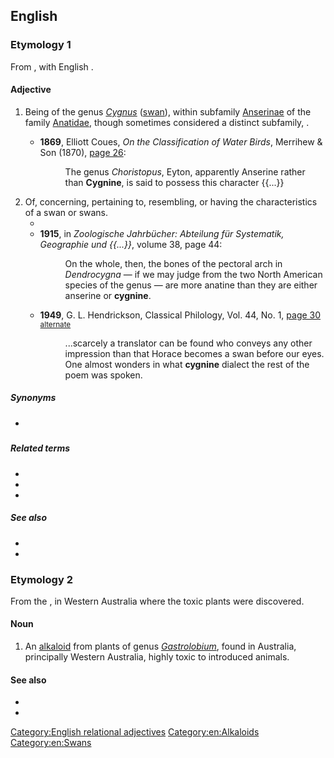 ==English==

===Etymology 1===
From {{uder|en|la|cygnus||swan}}, with English {{affix|en|-ine}}.

====Adjective====
{{en-adj}}

# {{lb|en|zoology}} Being of the genus ''[[Cygnus]]'' ([[swan]]), within subfamily [[Anserinae]] of the family [[Anatidae]], though sometimes considered a distinct subfamily, {{taxlink|Cygninae|subfamily|noshow=1}}.
#* '''1869''', Elliott Coues, ''On the Classification of Water Birds'', Merrihew & Son (1870), [http://books.google.com/books?id=4VEaAAAAYAAJ&pg=PA216&dq=cygnine page 26]:
#*: The genus ''Choristopus'', Eyton, apparently Anserine rather than '''Cygnine''', is said to possess this character {{...}}
# Of, concerning, pertaining to, resembling, or having the characteristics of a swan or swans.
#* {{quote-text|en|year=1848|author=Edmund Saul Dixon|title=Ornamental and Domestic Poultry|page=20|url=http://books.google.com/books?id=Z7E9AAAAIAAJ&pg=PA20&dq=cygnine|passage=But, in the cutting of it, if thou dost shed / One drop of '''cygnine''' blood, thy clumsiness...}}
#* '''1915''', in ''Zoologische Jahrbücher: Abteilung für Systematik, Geographie und {{...}}'', volume 38,<sup >[http://books.google.com/books?id=pvvUAAAAMAAJ ]</sup> page 44:
#*: On the whole, then, the bones of the pectoral arch in ''Dendrocygna'' — if we may judge from the two North American species of the genus — are more anatine than they are either anserine or '''cygnine'''.
#* '''1949''', G. L. Hendrickson, Classical Philology, Vol. 44, No. 1, [http://books.google.com/books?id=7fk7AAAAMAAJ&q=Cygnine&dq=Cygnine&lr=&pgis=1 page 30] [http://www.jstor.org/pss/267079 <small>alternate</small>]
#*: ...scarcely a translator can be found who conveys any other impression than that Horace becomes a swan before our eyes. One almost wonders in what '''cygnine''' dialect the rest of the poem was spoken.

=====Synonyms=====
* {{sense|of or pertaining to swans}} {{l|en|olorine}}

=====Related terms=====
* {{l|en|cygnet}}
* {{l|en|cygnicide}}
* {{l|en|dendrocygnid}}

=====See also=====
* {{l|en|anatine}}
* {{l|en|anserine}}

===Etymology 2===
From the {{w|Swan River}}, in Western Australia where the toxic plants were discovered.

====Noun====
{{en-noun|-}}

# {{lb|en|dated}} An [[alkaloid]] from plants of genus ''[[Gastrolobium]]'', found in Australia, principally Western Australia, highly toxic to introduced animals.

====See also====
* {{l|en|monofluoroacetic acid}}
* {{l|en|fluoroacetate}}

[[Category:English relational adjectives]]
[[Category:en:Alkaloids]]
[[Category:en:Swans]]